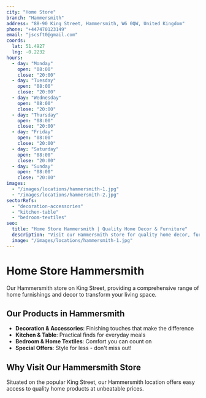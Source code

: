 ```yaml
---
city: "Home Store"
branch: "Hammersmith"
address: "88-90 King Street, Hammersmith, W6 0QW, United Kingdom"
phone: "+447470123149"
email: "jscsft0@gmail.com"
coords:
  lat: 51.4927
  lng: -0.2232
hours:
  - day: "Monday"
    open: "08:00"
    close: "20:00"
  - day: "Tuesday"
    open: "08:00"
    close: "20:00"
  - day: "Wednesday"
    open: "08:00"
    close: "20:00"
  - day: "Thursday"
    open: "08:00"
    close: "20:00"
  - day: "Friday"
    open: "08:00"
    close: "20:00"
  - day: "Saturday"
    open: "08:00"
    close: "20:00"
  - day: "Sunday"
    open: "08:00"
    close: "20:00"
images:
  - "/images/locations/hammersmith-1.jpg"
  - "/images/locations/hammersmith-2.jpg"
sectorRefs:
  - "decoration-accessories"
  - "kitchen-table"
  - "bedroom-textiles"
seo:
  title: "Home Store Hammersmith | Quality Home Decor & Furniture"
  description: "Visit our Hammersmith store for quality home decor, furniture, and accessories. Located on King Street, Hammersmith."
  image: "/images/locations/hammersmith-1.jpg"
---
```


# Home Store Hammersmith

Our Hammersmith store on King Street, providing a comprehensive range of home furnishings and decor to transform your living space.

## Our Products in Hammersmith

- **Decoration & Accessories**: Finishing touches that make the difference
- **Kitchen & Table**: Practical finds for everyday meals  
- **Bedroom & Home Textiles**: Comfort you can count on
- **Special Offers**: Style for less - don't miss out!

## Why Visit Our Hammersmith Store

Situated on the popular King Street, our Hammersmith location offers easy access to quality home products at unbeatable prices.
